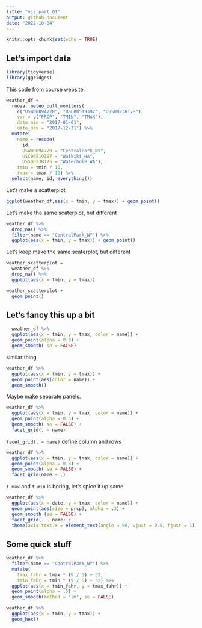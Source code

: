 ```yaml
---
title: "viz_part_01"
output: github_document
date: "2022-10-04"
---
```


```r
knitr::opts_chunk$set(echo = TRUE)
```


## Let's import data

```r
library(tidyverse)
library(ggridges)
```

This code from course website.

```r
weather_df = 
  rnoaa::meteo_pull_monitors(
    c("USW00094728", "USC00519397", "USS0023B17S"),
    var = c("PRCP", "TMIN", "TMAX"), 
    date_min = "2017-01-01",
    date_max = "2017-12-31") %>%
  mutate(
    name = recode(
      id, 
      USW00094728 = "CentralPark_NY", 
      USC00519397 = "Waikiki_HA",
      USS0023B17S = "Waterhole_WA"),
    tmin = tmin / 10,
    tmax = tmax / 10) %>%
  select(name, id, everything())
```

Let's make a scatterplot

```r
ggplot(weather_df,aes(x = tmin, y = tmax)) + geom_point()
```

Let's make the same scaterplot, but different
```r
weather_df %>% 
  drop_na() %>% 
  filter(name == "CentralPark_NY") %>% 
  ggplot(aes(x = tmin, y = tmax)) + geom_point()
```

Let's keep make the same scaterplot, but different

```r
weather_scatterplot = 
  weather_df %>% 
  drop_na() %>% 
  ggplot(aes(x = tmin, y = tmax))

weather_scatterplot +
  geom_point()
```


## Let's fancy this up a bit

```r
  weather_df %>% 
  ggplot(aes(x = tmin, y = tmax, color = name)) +
  geom_point(alpha = 0.3) +
  geom_smooth( se = FALSE)
```

similar thing 

```r
weather_df %>% 
  ggplot(aes(x = tmin, y = tmax)) +
  geom_point(aes(color = name)) +
  geom_smooth()
```


Maybe make separate panels.
```r
weather_df %>% 
  ggplot(aes(x = tmin, y = tmax, color = name)) +
  geom_point(alpha = 0.3) +
  geom_smooth( se = FALSE) +
  facet_grid(. ~ name)
```
`  facet_grid(. ~ name)` define column and rows

```r
weather_df %>% 
  ggplot(aes(x = tmin, y = tmax, color = name)) +
  geom_point(alpha = 0.3) +
  geom_smooth( se = FALSE) +
  facet_grid(name ~ .)
```


`t max` and `t min` is boring, let's spice it up same.

```r
weather_df %>% 
  ggplot(aes(x = date, y = tmax, color = name)) +
  geom_point(aes(size = prcp), alpha = .3) +
  geom_smooth (se = FALSE) +
  facet_grid(. ~ name) +
  theme(axis.text.x = element_text(angle = 90, vjust = 0.5, hjust = 1))
``` 


## Some quick stuff

```r
weather_df %>% 
  filter(name == "CentralPark_NY") %>% 
  mutate(
    tmax_fahr = tmax * (9 / 5) + 32,
    tmin_fahr = tmin * (9 / 5) + 32) %>% 
  ggplot(aes(x = tmin_fahr, y = tmax_fahr)) +
  geom_point(alpha = .5) + 
  geom_smooth(method = "lm", se = FALSE)
```


```r
weather_df %>% 
  ggplot(aes(x = tmin, y = tmax)) +
  geom_hex()
```

